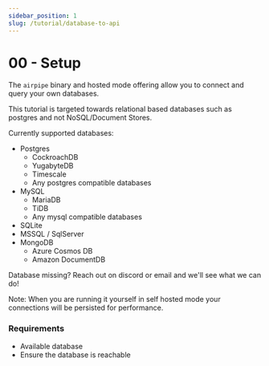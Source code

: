 ```yaml
---
sidebar_position: 1
slug: /tutorial/database-to-api
---
```


# 00 - Setup

The `airpipe` binary and hosted mode offering allow you to connect and query your own databases.

This tutorial is targeted towards relational based databases such as postgres and not NoSQL/Document Stores.

Currently supported databases:
- Postgres
    - CockroachDB
    - YugabyteDB
    - Timescale
    - Any postgres compatible databases
- MySQL
    - MariaDB
    - TiDB
    - Any mysql compatible databases
- SQLite
- MSSQL / SqlServer
- MongoDB
    - Azure Cosmos DB
    - Amazon DocumentDB

Database missing? Reach out on discord or email and we'll see what we can do!

Note: When you are running it yourself in self hosted mode your connections will be persisted for performance.

### Requirements
- Available database
- Ensure the database is reachable